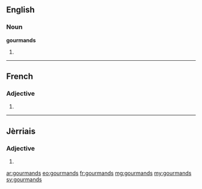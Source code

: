 ==English==

===Noun===
'''gourmands'''

# {{plural of|gourmand}}

----

==French==

===Adjective===
{{fr-adj-form}}

# {{masculine plural of|gourmand|lang=fr}}

----

==Jèrriais==

===Adjective===
{{roa-jer-adj-form}}

# {{masculine plural of|gourmand|lang=roa-jer}}

[[ar:gourmands]]
[[eo:gourmands]]
[[fr:gourmands]]
[[mg:gourmands]]
[[my:gourmands]]
[[sv:gourmands]]